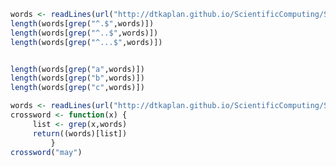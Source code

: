 
```r
words <- readLines(url("http://dtkaplan.github.io/ScientificComputing/Syllabus/Daily/Day-07/word_list_moby_crossword-flat/word_list_moby_crossword.flat.txt"))
length(words[grep("^.$",words)])
length(words[grep("^..$",words)])
length(words[grep("^...$",words)])


length(words[grep("a",words)])
length(words[grep("b",words)])
length(words[grep("c",words)])
```

```r
words <- readLines(url("http://dtkaplan.github.io/ScientificComputing/Syllabus/Daily/Day-07/word_list_moby_crossword-flat/word_list_moby_crossword.flat.txt"))
crossword <- function(x) {
     list <- grep(x,words) 
     return((words)[list])
         }
crossword("may")
```

